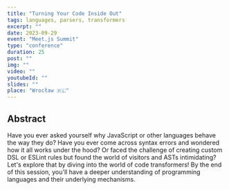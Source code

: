 ```yaml
---
title: "Turning Your Code Inside Out"
tags: languages, parsers, transformers
excerpt: ""
date: 2023-09-29
event: "Meet.js Summit"
type: "conference"
duration: 25
post: ""
img: ""
video: ""
youtubeId: ""
slides: ""
place: "Wrocław 🇵🇱"
---
```


## Abstract

Have you ever asked yourself why JavaScript or other languages behave the way
they do? Have you ever come across syntax errors and wondered how it all works
under the hood? Or faced the challenge of creating custom DSL or ESLint rules
but found the world of visitors and ASTs intimidating? Let's explore that by
diving into the world of code transformers! By the end of this session, you'll
have a deeper understanding of programming languages and their underlying
mechanisms.
